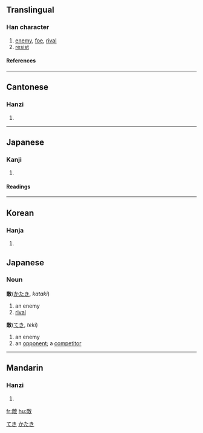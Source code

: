 {{see|敌}}

==Translingual==
===Han character===
{{Han char|rn=66|rad=攴|as=11|sn=15|four=0824<sub>0</sub>|canj=卜月人大 (YBOK)}}
# [[enemy]], [[foe]], [[rival]]
# [[resist]]
====References====
{{Han ref|kx=0474.480|dkj=13354|dj=0828.290|hdz=21475.040|uh=6575|ud=25973|bh=BCC4|bd=48324}}

----
==Cantonese==
===Hanzi===
{{yue-hanzi|jyut=|y=dik6}}
# {{defn|Cantonese}}

----
==Japanese==
===Kanji===
{{ja-kanji|grade=|rs=攴11}}
# {{defn|Japanese}} 
====Readings====
{{ja-readings|on=[[てき]] (teki)|kun=[[かたき]] (kataki), [[あだ]] (ada)}}

----
==Korean==
===Hanja===
{{ko-hanja|hangeul=적|eumhun=|rv=jeok|mr=chŏk|y=cek}}
# {{defn|Korean}}



==Japanese==
===Noun===
'''敵'''([[かたき]], ''kataki'')
#an enemy
#[[rival]]
'''敵'''([[てき]], ''teki'')
#an enemy
#an [[opponent]]; a [[competitor]]



[[Category:Japanese nouns|てき]]
[[Category:Japanese nouns|かたき]]

----
==Mandarin==
===Hanzi===
{{cmn-hanzi|sim=敌|pin=[[dí]] (di2)|wg=ti<sup>2</sup>}}
# {{defn|Mandarin}}

[[fr:敵]]
[[hu:敵]]